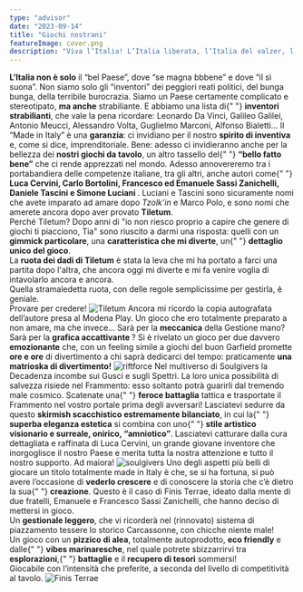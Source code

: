 ```yaml
---
type: "advisor"
date: "2023-09-14"
title: "Giochi nostrani"
featureImage: cover.png
description: "Viva l’Italia! L’Italia liberata, l’Italia del valzer, l’Italia del caffè, l’Italia che non muore, l’Italia che… inventa giochi da tavolo!!!"
---
```


<AdvisorIntro>
  <strong> L’Italia non è solo</strong> il “bel Paese”, dove “se magna bbbene” e dove “il sì suona”. Non siamo solo gli
  “inventori” dei peggiori reati politici, del bunga bunga, della terribile burocrazia. Siamo un Paese certamente
  complicato e stereotipato, <strong>ma anche</strong> strabiliante. E abbiamo una lista di{" "}
  <strong>inventori strabilianti</strong>, che vale la pena ricordare: Leonardo Da Vinci, Galileo Galilei, Antonio
  Meucci, Alessandro Volta, Guglielmo Marconi, Alfonso Bialetti… Il “Made in Italy” è una <strong>garanzia</strong>: ci
  invidiano per il nostro <strong>spirito di inventiva</strong> e, come si dice, imprenditoriale. Bene: adesso ci
  invidieranno anche per la bellezza dei <strong>nostri giochi da tavolo</strong>, un altro tassello del{" "}
  <strong>“bello fatto bene”</strong> che ci rende apprezzati nel mondo. Adesso annovereremo tra i portabandiera delle
  competenze italiane, tra gli altri, anche autori come{" "}
  <strong>
    Luca Cervini, Carlo Bortolini, Francesco ed Emanuele Sassi Zanichelli, Daniele Tascini e Simone Luciani
  </strong>
  .
</AdvisorIntro>

<AdvisorBit slug="tiletum" writer="Tia">
  Luciani e Tascini sono sicuramente nomi che avete imparato ad amare dopo
  <em>Tzolk’in</em> e <Link to="/reviews/sulle-tracce-di-marco-polo">Marco Polo</Link>, e sono nomi che amerete ancora dopo
  aver provato <strong>Tiletum</strong>.
  <br />
  Perché Tiletum? Dopo anni di "io non riesco proprio a capire che genere di giochi ti piacciono, Tia" sono riuscito a darmi
  una risposta: quelli con un <strong>gimmick particolare</strong>, una <strong>caratteristica che mi diverte</strong>, un{" "}
  <strong>dettaglio unico del gioco</strong>.
  <br />
  La <strong>ruota dei dadi di Tiletum</strong> è stata la leva che mi ha portato a farci una partita dopo l'altra, che ancora
  oggi mi diverte e mi fa venire voglia di intavolarlo ancora e ancora. <br />
  Quella stramaledetta ruota, con delle regole semplicissime per gestirla, è geniale. <br />
  Provare per credere!
</AdvisorBit>

<img src="../../reviews/tiletum/game1.jpg" alt="Tiletum" />

<AdvisorBit slug="riftforce" writer="Fora">
  Ancora mi ricordo la copia autografata dell’autore presa al Modena Play. Un gioco che ero totalmente preparato a non
  amare, ma che invece… Sarà per la
  <strong>meccanica</strong> della <Link to="/mechanisms/gestione-mano">Gestione mano</Link>? Sarà per la <strong>
    grafica accattivante
  </strong>? Si è rivelato un gioco per due davvero <strong>emozionante</strong> che, con un feeling simile a giochi del
  buon <Link to="/designers/richard-garfield">Garfield</Link> promette <strong>ore e ore</strong> di divertimento a chi saprà
  dedicarci del tempo: praticamente <strong>una matrioska di divertimento!</strong>
</AdvisorBit>

<img src="../../reviews/riftforce/game1.jpg" alt="riftforce" />

<AdvisorBit slug="soulgivers" writer="Dadi-Daddy">
  Nel multiverso di Soulgivers la Decadenza incombe sui Gusci e sugli Spettri. La loro unica possibilità di salvezza
  risiede nel Frammento: esso soltanto potrà guarirli dal tremendo male cosmico. Scatenate una{" "}
  <strong>feroce battaglia</strong> tattica e trasportate il Frammento nel vostro portale prima degli avversari!
  Lasciatevi sedurre da questo <strong>skirmish scacchistico estremamente bilanciato</strong>, in cui la{" "}
  <strong>superba eleganza estetica</strong> si combina con uno{" "}
  <strong>stile artistico visionario e surreale, onirico, “amniotico”</strong>. Lasciatevi catturare dalla cura
  dettagliata e raffinata di Luca Cervini, un grande giovane inventore che inorgoglisce il nostro Paese e merita tutta
  la nostra attenzione e tutto il nostro supporto. Ad maiora!
</AdvisorBit>

<img src="../../reviews/soulgivers/game1.jpg" alt="soulgivers" />

<AdvisorBit slug="finis-terrae" writer="Eris.in.Boardgameland">
  Uno degli aspetti più belli di giocare un titolo totalmente made in Italy è che, se si ha fortuna, si può avere
  l’occasione di <strong>vederlo crescere</strong> e di conoscere la storia che c’è dietro la sua{" "}
  <strong>creazione</strong>. Questo è il caso di Finis Terrae, ideato dalla mente di due fratelli, Emanuele e Francesco
  Sassi Zanichelli, che hanno deciso di mettersi in gioco.
  <br />
  Un <strong>gestionale leggero</strong>, che vi ricorderà nel (rinnovato) sistema di piazzamento tessere lo storico
  Carcassonne, con chicche niente male!
  <br />
  Un gioco con un <strong>pizzico di alea</strong>, totalmente autoprodotto, <strong>eco friendly</strong> e dalle{" "}
  <strong>vibes marinaresche</strong>, nel quale potrete sbizzarrirvi tra <strong>esplorazioni</strong>,{" "}
  <strong>battaglie</strong> e il <strong>recupero di tesori</strong> sommersi!
  <br />
  Giocabile con l’intensità che preferite, a seconda del livello di competitività al tavolo.
</AdvisorBit>

<img src="../../reviews/finis-terrae/game3.jpg" alt="Finis Terrae" />
